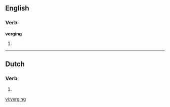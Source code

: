 ==English==

===Verb===
'''verging'''

# {{present participle of|[[verge]]}}

----

==Dutch==
===Verb===
{{infl|nl|verb form}}
# {{form of|singular past tense|vergaan|lang=nl}}

[[vi:verging]]